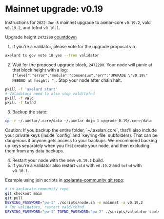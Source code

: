 # Mainnet upgrade: v0.19


Instructions for `2022-Jun-8` mainnet upgrade to axelar-core `v0.19.2`, vald `v0.19.2`, and tofnd `v0.10.1`.

Upgrade height `2472290` [countdown](https://testnet.mintscan.io/axelar-testnet/blocks/2472290)

1. If you're a validator, please vote for the upgrade proposal via

```bash
axelard tx gov vote 10 yes --from validator
```

2. Wait for the proposed upgrade block, `2472290`. Your node will panic at that block height with a log: `{"level":"error","module":"consensus","err":"UPGRADE \"v0.19\" NEEDED at height: ",`. Stop your node after chain halt.

```bash
pkill -f 'axelard start'
# Validators need to also stop vald/tofnd
pkill -f vald
pkill -f tofnd
```

3. Backup the state:

```bash
cp -r ~/.axelar/.core/data ~/.axelar-dojo-1-upgrade-0.19/.core/data
```

<Callout type="warning" emoji="⚠️">
  Caution: If you backup the entire folder, `~/.axelar/.core`, that'll also include your private keys (inside `config` and `keyring-file` subfolders). That can be dangerous if anyone gets access to your backups. We recommend backing up keys separately when you first create your node, and then excluding them from any data backups.
</Callout>

4. Restart your node with the new `v0.19.2` build.
5. If you're a validator also restart `vald` with `v0.19.2` and `tofnd` with `v0.10.1`.

Example using join scripts in [axelarate-community git repo](https://github.com/axelarnetwork/axelarate-community):

```bash
# in axelarate-community repo
git checkout main
git pull
KEYRING_PASSWORD="pw-1" ./scripts/node.sh -n mainnet -a v0.19.2
# For validators, restart vald/tofnd
KEYRING_PASSWORD="pw-1" TOFND_PASSWORD="pw-2" ./scripts/validator-tools-host.sh -a v0.19.2 -q v0.10.1 -n mainnet
```
